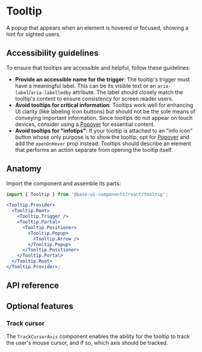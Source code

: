# Tooltip

<Subtitle>
  A popup that appears when an element is hovered or focused, showing a hint for sighted users.
</Subtitle>
<Meta
  name="description"
  content="A high-quality, unstyled React tooltip component that appears when an element is hovered or focused, showing a hint for sighted users."
/>

<Demo path="./demos/hero" />

## Accessibility guidelines

To ensure that tooltips are accessible and helpful, follow these guidelines:

- **Provide an accessible name for the trigger**: The tooltip's trigger must have a meaningful label. This can be its visible text or an `aria-label`/`aria-labelledby` attribute. The label should closely match the tooltip's content to ensure consistency for screen reader users.
- **Avoid tooltips for critical information**: Tooltips work well for enhancing UI clarity (like labeling icon buttons) but should not be the sole means of conveying important information. Since tooltips do not appear on touch devices, consider using a [Popover](/react/components/popover) for essential content.
- **Avoid tooltips for "infotips"**: If your tooltip is attached to an "info icon" button whose only purpose is to show the tooltip, opt for [Popover](/react/components/popover) and add the `openOnHover` prop instead. Tooltips should describe an element that performs an action separate from opening the tooltip itself.

## Anatomy

Import the component and assemble its parts:

```jsx title="Anatomy"
import { Tooltip } from '@base-ui-components/react/tooltip';

<Tooltip.Provider>
  <Tooltip.Root>
    <Tooltip.Trigger />
    <Tooltip.Portal>
      <Tooltip.Positioner>
        <Tooltip.Popup>
          <Tooltip.Arrow />
        </Tooltip.Popup>
      </Tooltip.Positioner>
    </Tooltip.Portal>
  </Tooltip.Root>
</Tooltip.Provider>;
```

## API reference

<Reference component="Tooltip" parts="Provider, Root, Trigger, Portal, Positioner, Popup, Arrow" />

## Optional features

### Track cursor

The `TrackCursorAxis` component enables the ability for the tooltip to track the user's mouse cursor, and if so, which axis should be tracked.

<Demo path="./demos/track-cursor" />
